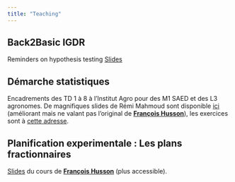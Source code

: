```yaml
---
title: "Teaching"
---
```


## Back2Basic IGDR

Reminders on hypothesis testing <a href="images/diapo_Back2Basic_BIS2_13_05_2025.pdf#" class="download" title="Slides">Slides</a> <!--  ([slides](https://hal.science/hal-05065036)) -->

## Démarche statistiques

Encadrements des TD 1 à 8 à l'Institut Agro pour des M1 SAED et des L3 agronomes. De magnifiques slides de Rémi Mahmoud sont disponible [ici](https://demarche-stat-lesson.netlify.app/) (améliorant mais ne valant pas l'original de **[François Husson](https://husson.github.io/)**), les exercices sont à [cette adresse](https://agrocampusds.github.io/demarche_statistique/).


## Planification experimentale : Les plans fractionnaires

<a href="images/plan_fra.pdf#" class="download" title="Slides">Slides</a> du cours de **[François Husson](https://husson.github.io/)** (plus accessible).